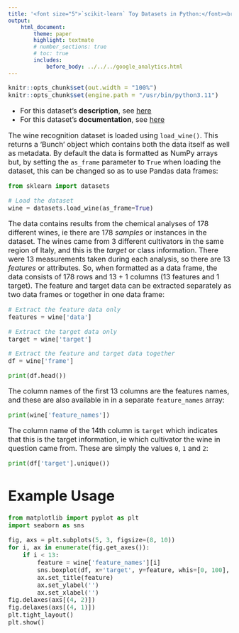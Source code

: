 ```yaml
---
title: '<font size="5">`scikit-learn` Toy Datasets in Python:</font><br>Wine recognition dataset'
output:
    html_document:
        theme: paper
        highlight: textmate
        # number_sections: true
        # toc: true
        includes:
            before_body: ../../../google_analytics.html
---
```


<font size="3">

<!-- Updated 2023-09-15 -->

```r
knitr::opts_chunk$set(out.width = "100%")
knitr::opts_chunk$set(engine.path = "/usr/bin/python3.11")
```

- For this dataset's **description**, see [here](https://scikit-learn.org/stable/datasets/toy_dataset.html#wine-recognition-dataset){target="_blank"}
- For this dataset's **documentation**, see [here](https://scikit-learn.org/stable/modules/generated/sklearn.datasets.load_wine.html){target="_blank"}

The wine recognition dataset is loaded using `load_wine()`. This returns a 'Bunch' object which contains both the data itself as well as metadata. By default the data is formatted as NumPy arrays but, by setting the `as_frame` parameter to `True` when loading the dataset, this can be changed so as to use Pandas data frames:

```python
from sklearn import datasets

# Load the dataset
wine = datasets.load_wine(as_frame=True)
```

The data contains results from the chemical analyses of 178 different wines, ie there are 178 *samples* or instances in the dataset. The wines came from 3 different cultivators in the same region of Italy, and this is the *target* or class information. There were 13 measurements taken during each analysis, so there are 13 *features* or attributes. So, when formatted as a data frame, the data consists of 178 rows and 13 + 1 columns (13 features and 1 target). The feature and target data can be extracted separately as two data frames or together in one data frame:

```python
# Extract the feature data only
features = wine['data']

# Extract the target data only
target = wine['target']

# Extract the feature and target data together
df = wine['frame']

print(df.head())
```

The column names of the first 13 columns are the features names, and these are also available in in a separate `feature_names` array: 

```python
print(wine['feature_names'])
```

The column name of the 14th column is `target` which indicates that this is the target information, ie which cultivator the wine in question came from. These are simply the values `0`, `1` and `2`:

```python
print(df['target'].unique())
```

Example Usage
=============

```python
from matplotlib import pyplot as plt
import seaborn as sns

fig, axs = plt.subplots(5, 3, figsize=(8, 10))
for i, ax in enumerate(fig.get_axes()):
    if i < 13:
        feature = wine['feature_names'][i]
        sns.boxplot(df, x='target', y=feature, whis=[0, 100], ax=ax)
        ax.set_title(feature)
        ax.set_ylabel('')
        ax.set_xlabel('')
fig.delaxes(axs[(4, 2)])
fig.delaxes(axs[(4, 1)])
plt.tight_layout()
plt.show()
```

</font>
